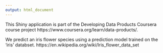 ```yaml
---
output: html_document
---
```


This Shiny application is part of the Developing Data Products Coursera course project
https://www.coursera.org/learn/data-products/.

We predict an iris flower species using a prediction model trained on the 'iris' databset.
https://en.wikipedia.org/wiki/Iris_flower_data_set